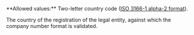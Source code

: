 <ParamField body="CountryCode" type="string" required>     
**Allowed values:** Two-letter country code (<a href="/api-reference/overview/data-formats" target="_blank">ISO 3166-1 alpha-2 format</a>).

The country of the registration of the legal entity, against which the company number format is validated.
</ParamField>